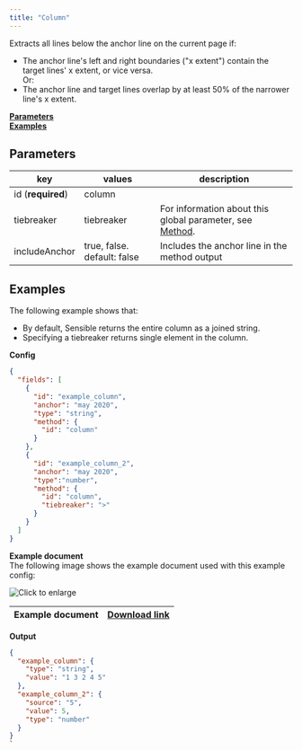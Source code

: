 ```yaml
---
title: "Column"
---
```


Extracts all lines below the anchor line on the current page if:

* The anchor line's left and right boundaries ("x extent") contain the target lines' x extent, or vice versa.  
Or:
* The anchor line and target lines overlap by at least 50% of the narrower line's x extent.

[**Parameters**](/senseml-reference/methods/column#parameters)  
[**Examples**](/senseml-reference/methods/column#examples)

## Parameters

| key               | values                      | description                                                                         |
| ----------------- | --------------------------- | ----------------------------------------------------------------------------------- |
| id (**required**) | column                      |                                                                                     |
| tiebreaker        | tiebreaker                  | For information about this global parameter, see [Method](/senseml-reference/field-query-object/method#parameters). |
| includeAnchor     | true, false. default: false | Includes the anchor line in the method output                                       |

## Examples

The following example shows that:

* By default, Sensible returns the entire column as a joined string.
* Specifying a tiebreaker returns single element in the column.

**Config**

```JSON JSON 
{
  "fields": [
    {
      "id": "example_column",
      "anchor": "may 2020",
      "type": "string",
      "method": {
        "id": "column"
      }
    },
    {
      "id": "example_column_2",
      "anchor": "may 2020",
      "type":"number",
      "method": {
        "id": "column",
        "tiebreaker": ">"
      }
    }
  ]
}
```
**Example document**  
The following image shows the example document used with this example config:

![Click to enlarge](/assets/v0/images/final/column.png)

| Example document | [Download link](https://raw.githubusercontent.com/sensible-hq/sensible-docs/main/readme-sync/assets/v0/pdfs/row%5Fcolumn.pdf) |
| ---------------- | ----------------------------------------------------------------------------------------------------------------------------- |

**Output**

```JSON JSON 
{
  "example_column": {
    "type": "string",
    "value": "1 3 2 4 5"
  },
  "example_column_2": {
    "source": "5",
    "value": 5,
    "type": "number"
  }
}
`